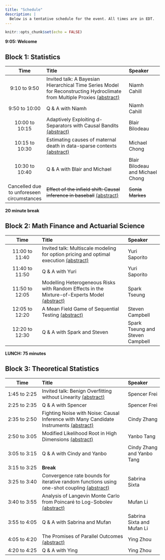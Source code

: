 ```yaml
---
title: "Schedule"
description: |
  Below is a tentative schedule for the event. All times are in EDT.
---
```


```r
knitr::opts_chunk$set(echo = FALSE)
```

**9:05: Welcome**


## Block 1: Statistics</span>

-------------------------------------------------------------
 Time             Title                                       Speaker
-------           ----------------------------------          -----------------
9:10 to 9:50      Invited talk: A Bayesian Hierarchical 
                  Time Series Model for Reconstructing        Niamh Cahill
                  Hydroclimate from Multiple Proxies
                  [(abstract)](abstracts.html#niamh-cahill)

9:50 to 10:00     Q & A with Niamh                            Niamh Cahill

10:00 to 10:15    Adaptively Exploiting d-Separators with 
                  Causal Bandits                               Blair Bilodeau
                  [(abstract)](abstracts.html#blair-bilodeau)       

10:15 to 10:30    Estimating causes of maternal death in
                  data-sparse contexts                        Michael Chong
                  [(abstract)](abstracts.html#michael-chong)  

10:30 to 10:40     Q & A with Blair and Michael               Blair Bilodeau and Michael Chong

Cancelled due     ~~Effect of the infield shift: Causal~~
to unforeseen      ~~inference in baseball~~                  ~~Sonia Markes~~ 
circumstances       [(abstract)](abstracts.html#sonia-markes) 

-------------------------------------------------------------


**20 minute break** 

## Block 2: Math Finance and Actuarial Science

-------------------------------------------------------------
 Time             Title                                       Speaker
-------           ----------------------------------          -----------------
11:00 to 11:40    Invited talk: Multiscale modeling 
                  for option pricing and optimal execution     Yuri Saporito
                  [(abstract)](abstracts.html#yuri-saporito) 

11:40 to 11:50    Q & A with Yuri                              Yuri Saporito

11:50 to 12:05    Modelling Heterogeneous Risks with Random 
                  Effects in the Mixture-of-Experts Model      Spark Tseung
                  [(abstract)](abstracts.html#spark-tseung)     

12:05 to 12:20    A Mean Field Game of Sequential Testing      Steven Campbell
                  [(abstract)](abstracts.html#steven-campbell)

12:20 to 12:30    Q & A with Spark and Steven                  Spark Tseung and Steven Campbell

-------------------------------------------------------------


**LUNCH: 75 minutes**

## Block 3: Theoretical Statistics

-------------------------------------------------------------
 Time             Title                                        Speaker
-------           ----------------------------------           -----------------
1:45 to 2:25      Invited talk: Benign Overfitting without
                  Linearity                                    Spencer Frei
                  [(abstract)](abstracts.html#spencer-frei)

2:25 to 2:35       Q & A with Spencer                          Spencer Frei

2:35 to 2:50      Fighting Noise with Noise: Causal 
                  Inference with Many Candidate Instruments    Cindy Zhang
                  [(abstract)](abstracts.html#cindy-zhang)

2:50 to 3:05      Modified Likelihood Root in High
                  Dimensions                                   Yanbo Tang
                  [(abstract)](abstracts.html#yanbo-tang)                               

3:05 to 3:15      Q & A with Cindy and Yanbo                   Cindy Zhang and Yanbo Tang

3:15 to 3:25      **Break**                                              

3:25 to 3:40      Convergence rate bounds for iterative 
                  random functions using one-shot coupling     Sabrina Sixta
                  [(abstract)](abstracts.html#sabrina-sixta)

3:40 to 3:55      Analysis of Langevin Monte Carlo from 
                  Poincaré to Log-Sobolev                      Mufan Li
                  [(abstract)](abstracts.html#mufan-li)

3:55 to 4:05      Q & A with Sabrina and Mufan                 Sabrina Sixta and Mufan Li

4:05 to 4:20       The Promises of Parallel Outcomes            Ying Zhou
                  [(abstract)](abstracts.html#ying-zhou)

4:20 to 4:25      Q & A with Ying                               Ying Zhou

-------------------------------------------------------------

